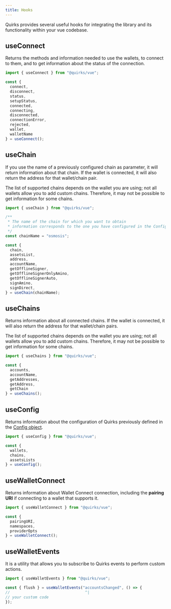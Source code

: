 ```yaml
---
title: Hooks
---
```


Quirks provides several useful hooks for integrating the library and its 
functionality within your vue codebase.

## useConnect

Returns the methods and information needed to use the wallets, to connect 
to them, and to get information about the status of the connection.

```ts twoslash
import { useConnect } from "@quirks/vue";

const {
  connect,
  disconnect,
  status,
  setupStatus,
  connected,
  connecting,
  disconnected,
  connectionError,
  rejected,
  wallet,
  walletName
} = useConnect();
```

## useChain

If you use the name of a previously configured chain as parameter, it will 
return information about that chain. If the wallet is connected, it will also 
return the address for that wallet/chain pair.

<Callout title="Note">
The list of supported chains depends on the wallet you are using; not all 
wallets allow you to add custom chains. Therefore, it may not be possible to 
get information for some chains.
</Callout>

```ts twoslash
import { useChain } from "@quirks/vue";

/**
 * The name of the chain for which you want to obtain
 * information corresponds to the one you have configured in the Config object.
 */
const chainName = "osmosis";

const {
  chain,
  assetsList,
  address,
  accountName,
  getOfflineSigner,
  getOfflineSignerOnlyAmino,
  getOfflineSignerAuto,
  signAmino,
  signDirect,
} = useChain(chainName);
```

## useChains

Returns information about all connected chains. If the wallet is connected, 
it will also return the address for that wallet/chain pairs.

<Callout title="Note">
The list of supported chains depends on the wallet you are using; not all 
wallets allow you to add custom chains. Therefore, it may not be possible to 
get information for some chains.
</Callout>

```ts twoslash
import { useChains } from "@quirks/vue";

const {
  accounts,
  accountName,
  getAddresses,
  getAddress,
  getChain
} = useChains();
```

## useConfig

Returns information about the configuration of Quirks previously defined in the
[Config object](/docs/config).

```ts twoslash
import { useConfig } from "@quirks/vue";

const {
  wallets,
  chains,
  assetsLists
} = useConfig();
```

## useWalletConnect

Returns information about Wallet Connect connection, including the
**pairing URI** if connecting to a wallet that supports it.

```ts twoslash
import { useWalletConnect } from "@quirks/vue";

const {
  pairingURI,
  namespaces,
  providerOpts
} = useWalletConnect();
```

## useWalletEvents

It is a utility that allows you to subscribe to Quirks events to perform 
custom actions.

```ts twoslash
import { useWalletEvents } from "@quirks/vue";

const { flush } = useWalletEvents("accountsChanged", () => {
//                                 ^|
// your custom code
});
```